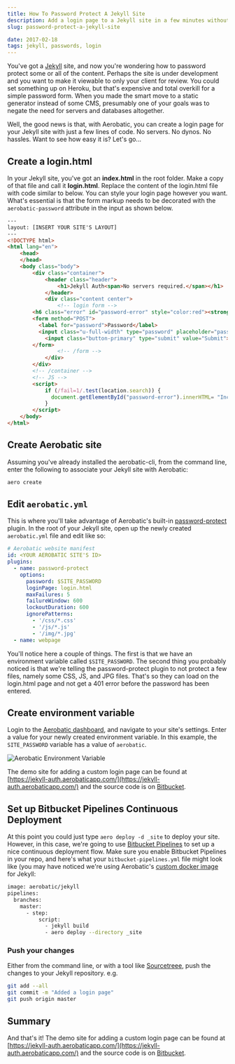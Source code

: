 ```yaml
---
title: How To Password Protect A Jekyll Site
description: Add a login page to a Jekyll site in a few minutes without worrying about server-side code
slug: password-protect-a-jekyll-site

date: 2017-02-18
tags: jekyll, passwords, login
---
```


You've got a [Jekyll](https://jekyllrb.com/) site, and now you're wondering how to password protect some or all of the content. Perhaps the site is under development and you want to make it viewable to only your client for review. You could set something up on Heroku, but that's expensive and total overkill for a simple password form. When you made the smart move to a static generator instead of some CMS, presumably one of your goals was to negate the need for servers and databases altogether.

Well, the good news is that, with Aerobatic, you can create a login page for your Jekyll site with just a few lines of code. No servers. No dynos. No hassles. Want to see how easy it is? Let's go...

## Create a login.html

In your Jekyll site, you've got an **index.html** in the root folder. Make a copy of that file and call it **login.html**. Replace the content of the login.html file with code similar to below. You can style your login page however you want. What's essential is that the form markup needs to be decorated with the `aerobatic-password` attribute in the input as shown below.

```html
---
layout: [INSERT YOUR SITE'S LAYOUT]
---
<!DOCTYPE html>
<html lang="en">
    <head>
    </head>
    <body class="body">
        <div class="container">
            <header class="header">
                <h1>Jekyll Auth<span>No servers required.</span></h1>
            </header>
            <div class="content center">
                <!-- login form -->
        <h6 class="error" id="password-error" style="color:red"><strong></strong></h6>
        <form method="POST">
          <label for="password">Password</label>
          <input class="u-full-width" type="password" placeholder="password" name="aerobatic-password" id="aerobatic-password">
            <input class="button-primary" type="submit" value="Submit">
        </form>
                <!-- /form -->
            </div>
        </div>
        <!-- /container -->
        <!-- JS -->
        <script>
            if (/fail=1/.test(location.search)) {
              document.getElementById("password-error").innerHTML= "Incorrect Password" ;
            }
        </script>
    </body>
</html>
```

## Create Aerobatic site

Assuming you've already installed the aerobatic-cli, from the command line, enter the following to associate your Jekyll site with Aerobatic:

```bash
aero create
```

## Edit `aerobatic.yml`

This is where you'll take advantage of Aerobatic's built-in [password-protect](https://www.aerobatic.com/docs/plugins/password-protect/) plugin. In the root of your Jekyll site, open up the newly created `aerobatic.yml` file and edit like so:

```yaml
# Aerobatic website manifest
id: <YOUR AEROBATIC SITE'S ID>
plugins:
  - name: password-protect
    options:
      password: $SITE_PASSWORD
      loginPage: login.html
      maxFailures: 5
      failureWindow: 600
      lockoutDuration: 600
      ignorePatterns:
        - '/css/*.css'
        - '/js/*.js'
        - '/img/*.jpg'
  - name: webpage
```

You'll notice here a couple of things. The first is that we have an environment variable called `$SITE_PASSWORD`. The second thing you probably noticed is that we're telling the password-protect plugin to not protect a few files, namely some CSS, JS, and JPG files. That's so they can load on the login.html page and not get a 401 error before the password has been entered.

## Create environment variable

Login to the [Aerobatic dashboard](dashboard.aerobatic.com), and navigate to your site's settings. Enter a value for your newly created environment variable. In this example, the `SITE_PASSWORD` variable has a value of `aerobatic`.

<img class="screenshot" src="/img/jekyll-auth-env-var.png" alt="Aerobatic Environment Variable">

The demo site for adding a custom login page can be found at [https://jekyll-auth.aerobaticapp.com/](https://jekyll-auth.aerobaticapp.com/) and the source code is on [Bitbucket](https://bitbucket.org/dundonian/jekyll-auth/src).

## Set up Bitbucket Pipelines Continuous Deployment

At this point you could just type `aero deploy -d _site` to deploy your site. However, in this case, we're going to use [Bitbucket Pipelines](https://bitbucket.org/product/features/pipelines) to set up a nice continuous deployment flow. Make sure you enable Bitbucket Pipelines in your repo, and here's what your `bitbucket-pipelines.yml` file might look like (you may have noticed we're using Aerobatic's [custom docker image](https://www.aerobatic.com/blog/optimized-docker-images-continuous-deployment/) for Jekyll:

```bash
image: aerobatic/jekyll
pipelines:
  branches:
    master:
      - step:
          script:
            - jekyll build
            - aero deploy --directory _site
```

### Push your changes

Either from the command line, or with a tool like [Sourcetreee](https://www.sourcetreeapp.com/), push the changes to your Jekyll repository. e.g.

```bash
git add --all
git commit -m "Added a login page"
git push origin master
```

## Summary

And that's it! The demo site for adding a custom login page can be found at [https://jekyll-auth.aerobaticapp.com/](https://jekyll-auth.aerobaticapp.com/) and the source code is on [Bitbucket](https://bitbucket.org/dundonian/jekyll-auth/src).
